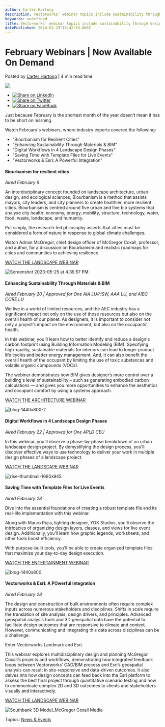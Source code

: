 ```yaml
---
author: Carter Hartong
description: Vectorworks’ webinar topics include sustainability through design materials, landscape design phases, the efficiency of template files, and more.
keywords: undefined
title: Vectorworks’ webinar topics include sustainability through design materials, landscape design phases, the efficiency of template files, and more. 
datePublished: 2024-02-29T18:42:53.000Z
---
```

  

# February Webinars | Now Available On Demand

 Posted by [Carter Hartong](https://blog.vectorworks.net/author/carter-hartong) | 4 min read time 

![](https://blog.vectorworks.net/hubfs/Blog%20Images/240212_February%20Webinar/blog-1440x800.png) 

* [![Share on LinkedIn](https://2659751.fs1.hubspotusercontent-na1.net/hubfs/2659751/michaelDemo/share-LI.png)](http://www.linkedin.com/shareArticle?mini=true&url=https%3A%2F%2Fblog.vectorworks.net%2Fvectorworks-february-2024-webinars)
* [![Share on Twitter](https://2659751.fs1.hubspotusercontent-na1.net/hubfs/2659751/michaelDemo/share-TW.png)](https://www.twitter.com/share?text=February%20Webinars%20|%20Now%20Available%20On%20Demand&url=https%3A%2F%2Fblog.vectorworks.net%2Fvectorworks-february-2024-webinars&via=PMGTweets)
* [![Share on FaceBook](https://2659751.fs1.hubspotusercontent-na1.net/hubfs/2659751/michaelDemo/share-FB.png)](https://www.facebook.com/sharer/sharer.php?u=https%3A%2F%2Fblog.vectorworks.net%2Fvectorworks-february-2024-webinars)

Just because February is the shortest month of the year doesn’t mean it has to be short on learning.

Watch February's webinars, where industry experts covered the following: 

* "Biourbanism for Resilient Cities"
* "Enhancing Sustainability Through Materials & BIM"
* "Digital Workflows in 4 Landscape Design Phases"
* "Saving Time with Template Files for Live Events"
* "Vectorworks & Esri: A Powerful Integration"

#### Biourbanism for resilient cities

_Aired February 6_

An interdisciplinary concept founded on landscape architecture, urban design, and ecological sciences, Biourbanism is a method that assists mayors, city leaders, and city planners to create healthier, more resilient cities. Biourbanism is centred around five urban and five bio systems that analyse city health: economy, energy, mobility, structure, technology, water, food, waste, landscape, and humanity.

Put simply, the research-led philosophy asserts that cities must be considered a form of nature in response to global climate challenges. 

Watch Adrian McGregor, chief design officer of McGregor Coxall, professor, and author, for a discussion on Biourbanism and realistic roadmaps for cities and communities to achieving resilience. 

[WATCH THE LANDSCAPE WEBINAR](https://university.vectorworks.net/course/view.php?id=2484)

![Screenshot 2023-05-25 at 4.39.57 PM](https://blog.vectorworks.net/hs-fs/hubfs/Blog%20Images/2023%20Blog%20Images/5_Biourbanism/Screenshot%202023-05-25%20at%204.39.57%20PM.png?width=1440&height=731&name=Screenshot%202023-05-25%20at%204.39.57%20PM.png)

#### Enhancing Sustainability Through Materials & BIM

_Aired February 20 | Approved for One AIA LU/HSW, AAA LU, and AIBC CORE LU_

We live in a world of limited resources, and the AEC industry has a significant impact not only on the use of those resources but also on the overall health of our planet. As designers, it is important to consider not only a project’s impact on the environment, but also on the occupants’ health.

In this webinar, you'll learn how to better identify and reduce a design's carbon footprint using Building Information Modeling (BIM). Specifying high-quality, sustainable materials for interiors can lead to longer product life cycles and better energy management. And, it can also benefit the overall health of the occupant by limiting the use of toxic substances and volatile organic compounds (VOCs). 

The webinar demonstrates how BIM gives designer’s more control over a building's level of sustainability – such as generating embodied carbon calculations — and gives you more opportunities to enhance the aesthetics and occupant comfort by using a systems approach.

[WATCH THE ARCHITECTURE WEBINAR](https://university.vectorworks.net/mod/scorm/player.php?scoid=1310&cm=6567&currentorg=articulate%5Frise)

![blog-1440x800-2](https://blog.vectorworks.net/hs-fs/hubfs/Blog%20Images/240212_February%20Webinar/blog-1440x800-2.png?width=1440&height=800&name=blog-1440x800-2.png)

#### Digital Workflows in 4 Landscape Design Phases

_Aired February 22 | Approved for One APLD CEU_

In this webinar, you’ll observe a phase-by-phase breakdown of an urban landscape design project. By demystifying the design process, you’ll discover effective ways to use technology to deliver your work in multiple design phases of a landscape project.

[WATCH THE LANDSCAPE WEBINAR](https://university.vectorworks.net/course/view.php?id=3229)

![rise-thumbnail-1680x945](https://blog.vectorworks.net/hs-fs/hubfs/Blog%20Images/240212_February%20Webinar/rise-thumbnail-1680x945.png?width=1440&height=810&name=rise-thumbnail-1680x945.png)

#### Saving Time with Template Files for Live Events 

_Aired February 28_

Dive into the essential foundations of creating a robust template file and its real-life implementation with this webinar.

Along with Mauro Pujia, lighting designer, YOK Studios, you’ll observe the intricacies of organizing design layers, classes, and views for live event design. Additionally, you’ll learn how graphic legends, worksheets, and other tools boost efficiency.

With purpose-built tools, you’ll be able to create organized template files that maximize your day-to-day design execution.

[WATCH THE ENTERTAINMENT WEBINAR](https://university.vectorworks.net/course/view.php?id=3233)

![blog-1440x800](https://blog.vectorworks.net/hs-fs/hubfs/Blog%20Images/240212_February%20Webinar/blog-1440x800.png?width=1440&height=800&name=blog-1440x800.png)

#### Vectorworks & Esri: A POwerful Integration

_Aired February 28_

The design and construction of built environments often require complex inputs across numerous stakeholders and disciplines. Shifts in scale require the translation of site analysis, design drivers, and principles. Advanced geospatial analysis tools and 3D geospatial data have the potential to facilitate design outcomes that are responsive to climate and context. However, communicating and integrating this data across disciplines can be a challenge.

Enter Vectorworks Landmark and Esri.

This webinar explores multidisciplinary design and planning McGregor Coxall’s projects and workflows, demonstrating how integrated feedback loops between Vectorworks’ CAD/BIM process and Esri’s geospatial analysis can result in site-responsive and data-driven outcomes. It also delves into how design concepts can feed back into the Esri platform to assess the best final project through quantitative scenario testing and how to communicate complex 2D and 3D outcomes to clients and stakeholders visually and interactively.

[WATCH THE LANDSCAPE WEBINAR](https://university.vectorworks.net/course/view.php?id=3055)

![Southbank 3D Model_McGregor Coxall Media](https://blog.vectorworks.net/hs-fs/hubfs/Southbank%203D%20Model_McGregor%20Coxall%20Media.png?width=1440&height=811&name=Southbank%203D%20Model_McGregor%20Coxall%20Media.png)

 Topics: [News & Events](https://blog.vectorworks.net/topic/news-events) 

  